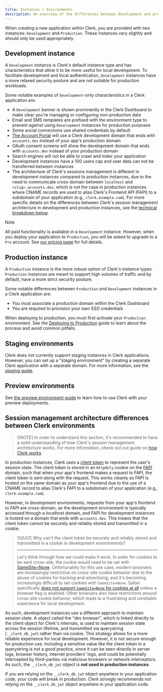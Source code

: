 ```yaml
---
title: Instances / Environments
description: An overview of the differences between development and production instances.
---
```


When creating a new application within Clerk, you are provided with two instances: `Development` and `Production`.  These instances vary slightly and should only be used appropriately.

## Development instance

A `Development` instance is Clerk's default instance type and has characteristics that allow it to be more useful for local development. To facilitate development and local authentication, `Development` instances have a more relaxed security posture and are not suitable for production workloads.

Some notable examples of `Development`-only characteristics in a Clerk application are:

- A `Development` banner is shown prominently in the Clerk Dashboard to make clear you're managing or configuring non-production data
- Email and SMS templates are prefixed with the environment type to prevent against using `Development` instances for production purposes
- Some social connections use shared credentials by default
- [The Account Portal](/docs/account-portal/overview) will use a Clerk development domain that ends with `accounts.dev` instead of your app's production domain
- OAuth consent screens will show the development domain that ends with `accounts.dev` instead of your production domain
- Search engines will not be able to crawl and index your application
- Development instances have a 100 users cap and user data can not be transferred between instances
- The architecture of Clerk's sessions management is different in development instances compared to production instances, due to the need to communicate cross-domain between `localhost` and `<slug>.accounts.dev`, which is not the case in production instances where CNAME records are used to alias Clerk's Frontend API (FAPI) to a subdomain of your application (e.g., `clerk.example.com`). For more specific details on the differences between Clerk's session management architecture in development and production instances, see the [technical breakdown below](#session-management-architecture-differences-between-clerk-environments).

> [!NOTE]
> All paid functionality is available in a `Development` instance. However, when you deploy your application to `Production`, you will be asked to upgrade to a `Pro` account. See [our pricing page](/pricing) for full details.

## Production instance

A `Production` instance is the more robust option of Clerk's instance types. `Production` instances are meant to support high volumes of traffic and by default, have a more strict security posture.

Some notable differences between `Production` and `Development` instances in a Clerk application are:

- You must associate a production domain within the Clerk Dashboard
- You are required to provision your own SSO credentials

When deploying to production, you must first activate your `Production` environment. See the [Deploying to Production](/docs/deployments/overview) guide to learn about the process and avoid common pitfalls.

## Staging environments

Clerk does not currently support staging instances in Clerk applications. However, you can set up a "staging environment" by creating a separate Clerk application with a separate domain. For more information, see the [staging guide](/docs/deployments/set-up-staging).

## Preview environments

See [the preview environment guide](/docs/deployments/set-up-preview-environment) to learn how to use Clerk with your preview deployments.

## Session management architecture differences between Clerk environments

> ![NOTE]
> In order to understand this section, it's recommended to have a solid understanding of how Clerk's session management architecture works. For more information, check out out guide on [how Clerk works](/docs/how-clerk-works/overview).

In production instances, Clerk uses a [client token](/docs/how-clerk-works/overview#client-token) to represent the user's session state. The client token is stored in an `HttpOnly` cookie on the [FAPI](https://clerk.com/docs/how-clerk-works/overview#the-frontend-api) domain, such that when your app's frontend makes a request to FAPI, the client token is sent along with the request. This works cleanly as FAPI is hosted on the same domain as your app's frontend due to the use of a CNAME record to alias Clerk's FAPI to a subdomain of your application (e.g., `clerk.example.com`).

However, in development environments, requests from your app's frontend to FAPI are cross-domain, as the development environment is typically accessed through a localhost domain, and FAPI for development instances is hosted on a domain that ends with `accounts.dev`. This means that the client token cannot be securely and reliably stored and transmitted in a cookie.

> ![QUIZ]
> Why can't the client token be securely and reliably stored and transmitted in a cookie in development environments?
>
> ---
>
> Let's think through how we could make it work. In order for cookies to be sent cross-site, the cookie would need to be set with [SameSite=None](https://developer.mozilla.org/en-US/docs/Web/HTTP/Reference/Headers/Set-Cookie#none). Unfortunately for this use case, modern browsers are increasingly restrictive on cross-site cookie behavior due to the abuse of cookies for tracking and advertising, and it's becoming increasingly difficult to set cookies with `SameSite=None`. Safari specifically [does not support `SameSite=None` for cookies at all](https://support.apple.com/guide/iphone/browse-the-web-privately-iphb01fc3c85/ios) unless a browser flag is enabled. Other browsers also have restrictions around cross-site cookie behavior, which leads to a frustrating and unreliable experience for local development.

As such, development instances use a different approach to maintain session state. A object called the "dev browser", which is linked directly to the client object for Clerk's internals, is used to maintain session state across the session lifetime, and transmitted via querystring (`__clerk_db_jwt`) rather than via cookie. This strategy allows for a more reliable experience for local development. However, it is not secure enough for production use. Including a sensitive value like the client token in a querystring is not a good practice, since it can be seen directly in server logs, browser history, internet providers' logs, and could be potentially intercepted by third-parties via malicious browsers or network interceptors. As such, the `__clerk_db_jwt` object is **not used in production instances**.

If you are relying on the `__clerk_db_jwt` object anywhere in your application code, your code will break in production. Clerk strongly recommends not relying on the `__clerk_db_jwt` object anywhere in your application code.